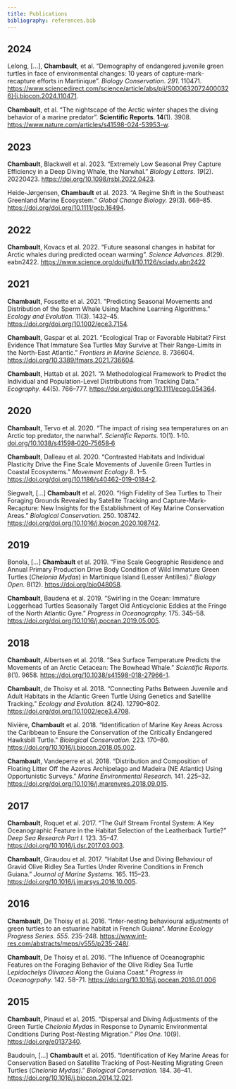 ```yaml
---
title: Publications
bibliography: references.bib
---
```


## 2024

Lelong, [...], **Chambault**, et al. "Demography of endangered juvenile green turtles in face of environmental changes: 10 years of capture-mark-recapture efforts in Martinique". *Biology Conservation*. *291*. 110471. <https://www.sciencedirect.com/science/article/abs/pii/S0006320724000326}{j.biocon.2024.110471>.
  
**Chambault**, et al. "The nightscape of the Arctic winter shapes the diving behavior of a marine predator". **Scientific Reports**. **14**(1). 3908. <https://www.nature.com/articles/s41598-024-53953-w>.

## 2023

**Chambault**, Blackwell et al. 2023. "Extremely Low Seasonal Prey Capture Efficiency in a Deep Diving Whale, the Narwhal." *Biology Letters*. *19*(2). 20220423. <https://doi.org/10.1098/rsbl.2022.0423>.

Heide‐Jørgensen, **Chambault** et al. 2023. "A Regime Shift in the Southeast Greenland Marine Ecosystem." *Global Change Biology.* 29(3). 668--85. <https://doi.org/doi.org/10.1111/gcb.16494>.

## 2022

**Chambault**, Kovacs et al. 2022. "Future seasonal changes in habitat for Arctic whales during predicted ocean warming". *Science Advances*. *8*(29). eabn2422. <https://www.science.org/doi/full/10.1126/sciadv.abn2422>

## 2021

**Chambault**, Fossette et al. 2021. "Predicting Seasonal Movements and Distribution of the Sperm Whale Using Machine Learning Algorithms." *Ecology and Evolution.* 11(3). 1432--45. <https://doi.org/doi.org/10.1002/ece3.7154>.

**Chambault**, Gaspar et al. 2021. "Ecological Trap or Favorable Habitat? First Evidence That Immature Sea Turtles May Survive at Their Range-Limits in the North-East Atlantic." *Frontiers in Marine Science.* 8. 736604. <https://doi.org/10.3389/fmars.2021.736604>.

**Chambault**, Hattab et al. 2021. "A Methodological Framework to Predict the Individual and Population-Level Distributions from Tracking Data." *Ecography.* 44(5). 766--777. <https://doi.org/doi.org/10.1111/ecog.054364>.

## 2020

**Chambault**, Tervo et al. 2020. "The impact of rising sea temperatures on an Arctic top predator, the narwhal". *Scientific Reports*. 10(1). 1‑10. [doi.org/10.1038/s41598‑020‑75658‑6](https://royalsocietypublishing.org/doi/full/10.1098/rsbl.2022.0423)

**Chambault**, Dalleau et al. 2020. "Contrasted Habitats and Individual Plasticity Drive the Fine Scale Movements of Juvenile Green Turtles in Coastal Ecosystems." *Movement Ecology* 8. 1--5. <https://doi.org/doi.org/10.1186/s40462-019-0184-2>.

Siegwalt, \[...\] **Chambault** et al. 2020. "High Fidelity of Sea Turtles to Their Foraging Grounds Revealed by Satellite Tracking and Capture-Mark-Recapture: New Insights for the Establishment of Key Marine Conservation Areas." *Biological Conservation.* 250. 108742. <https://doi.org/doi.org/10.1016/j.biocon.2020.108742>.

## 2019

Bonola, \[...\] **Chambault** et al. 2019. "Fine Scale Geographic Residence and Annual Primary Production Drive Body Condition of Wild Immature Green Turtles (*Chelonia Mydas*) in Martinique Island (Lesser Antilles)." *Biology Open.* 8(12). <https://doi.org/bio048058>.

**Chambault**, Baudena et al. 2019. "Swirling in the Ocean: Immature Loggerhead Turtles Seasonally Target Old Anticyclonic Eddies at the Fringe of the North Atlantic Gyre." *Progress in Oceanography.* 175. 345--58. <https://doi.org/doi.org/10.1016/j.pocean.2019.05.005>.

## 2018

**Chambault**, Albertsen et al. 2018. "Sea Surface Temperature Predicts the Movements of an Arctic Cetacean: The Bowhead Whale." *Scientific Reports.* 8(1). 9658. <https://doi.org/10.1038/s41598-018-27966-1>.

**Chambault**, de Thoisy et al. 2018. "Connecting Paths Between Juvenile and Adult Habitats in the Atlantic Green Turtle Using Genetics and Satellite Tracking." *Ecology and Evolution.* 8(24). 12790--802. <https://doi.org/doi.org/10.1002/ece3.4708>.

Nivière, **Chambault** et al. 2018. "Identification of Marine Key Areas Across the Caribbean to Ensure the Conservation of the Critically Endangered Hawksbill Turtle." *Biological Conservation.* 223. 170--80. <https://doi.org/10.1016/j.biocon.2018.05.002>.

**Chambault**, Vandeperre et al. 2018. "Distribution and Composition of Floating Litter Off the Azores Archipelago and Madeira (NE Atlantic) Using Opportunistic Surveys." *Marine Environmental Research.* 141. 225--32. <https://doi.org/doi.org/10.1016/j.marenvres.2018.09.015>.

## 2017

**Chambault**, Roquet et al. 2017. "The Gulf Stream Frontal System: A Key Oceanographic Feature in the Habitat Selection of the Leatherback Turtle?" *Deep Sea Research Part I.* 123. 35--47. <https://doi.org/10.1016/j.dsr.2017.03.003>.

**Chambault**, Giraudou et al. 2017. "Habitat Use and Diving Behaviour of Gravid Olive Ridley Sea Turtles Under Riverine Conditions in French Guiana." *Journal of Marine Systems.* 165. 115--23. <https://doi.org/10.1016/j.jmarsys.2016.10.005>.

## 2016

**Chambault**, De Thoisy et al. 2016. "Inter-nesting behavioural adjustments of green turtles to an estuarine habitat in French Guiana". *Marine Ecology Progress Series*. *555*. 235-248. <https://www.int-res.com/abstracts/meps/v555/p235-248/>.

**Chambault**, De Thoisy et al. 2016. "The Influence of Oceanographic Features on the Foraging Behavior of the Olive Ridley Sea Turtle *Lepidochelys Olivacea* Along the Guiana Coast." *Progress in Oceanogrpahy.* 142. 58--71. <https://doi.org/10.1016/j.pocean.2016.01.006>

## 2015

**Chambault**, Pinaud et al. 2015. "Dispersal and Diving Adjustments of the Green Turtle *Chelonia Mydas* in Response to Dynamic Environmental Conditions During Post-Nesting Migration." *Plos One.* 10(9). <https://doi.org/e0137340>.

Baudouin, \[...\] **Chambault** et al. 2015. "Identification of Key Marine Areas for Conservation Based on Satellite Tracking of Post-Nesting Migrating Green Turtles (*Chelonia Mydas)*." *Biological Conservation.* 184. 36--41. <https://doi.org/10.1016/j.biocon.2014.12.021>.
